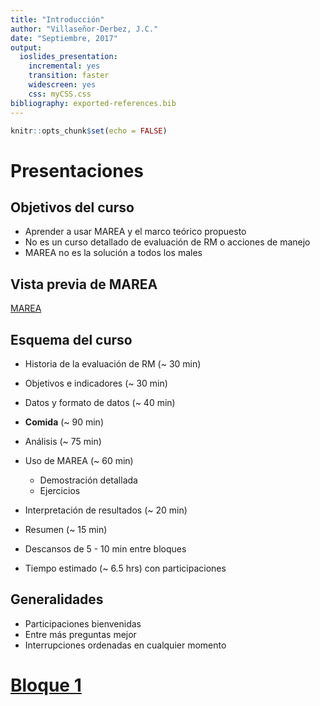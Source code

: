 ```yaml
---
title: "Introducción"
author: "Villaseñor-Derbez, J.C."
date: "Septiembre, 2017"
output:
  ioslides_presentation:
    incremental: yes
    transition: faster
    widescreen: yes
    css: myCSS.css
bibliography: exported-references.bib
---
```


<script src="https://ajax.googleapis.com/ajax/libs/jquery/1.12.2/jquery.min.js"></script>

<script>
    $(document).ready(function() {
    $('slide:not(.title-slide, .backdrop, .segue)').append('<footer></footer>');    
    $('footer').attr('label', 'Intro');

  })
</script>

<style>
  footer:after {
    font-size: 12pt;
    content: attr(label);
    position: absolute;
    bottom: 20px;
    left: 60px;
    line-height: 1.9;
    display: block;
  }
</style>

```r
knitr::opts_chunk$set(echo = FALSE)
```

# Presentaciones

## Objetivos del curso

- Aprender a usar MAREA y el marco teórico propuesto
- No es un curso detallado de evaluación de RM o acciones de manejo
- MAREA no es la solución a todos los males

## Vista previa de MAREA

[MAREA](turfeffect.shinyapps.io)

## Esquema del curso {.smaller}

- Historia de la evaluación de RM (~ 30 min)
- Objetivos e indicadores (~ 30 min)
- Datos y formato de datos (~ 40 min)

- **Comida** (~ 90 min)

- Análisis (~ 75 min)
- Uso de MAREA (~ 60 min)
    - Demostración detallada
    - Ejercicios
- Interpretación de resultados (~ 20 min)
- Resumen (~ 15 min)
- Descansos de 5 - 10 min entre bloques
- Tiempo estimado (~ 6.5 hrs) con participaciones

## Generalidades

- Participaciones bienvenidas
- Entre más preguntas mejor
- Interrupciones ordenadas en cualquier momento

# [Bloque 1](./bloque1.html)



